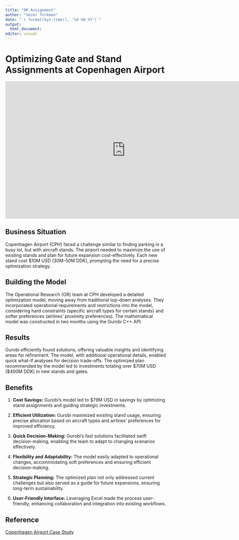 ```yaml
---
title: "OR Assignment"
author: "Sezer Turkmen"
date: "`r format(Sys.time(), '%d %B %Y')`"
output: 
  html_document:
editor: visual
---
```


# Optimizing Gate and Stand Assignments at Copenhagen Airport

::: {style="text-align: center;"}
<iframe width="750" height="430" src="https://www.youtube.com/embed/zg49oXXHelE" frameborder="0" allowfullscreen style="display: inline-block;">

</iframe>
:::

## Business Situation

Copenhagen Airport (CPH) faced a challenge similar to finding parking in a busy lot, but with aircraft stands. The airport needed to maximize the use of existing stands and plan for future expansion cost-effectively. Each new stand cost \$10M USD (30M-50M DDK), prompting the need for a precise optimization strategy.

## Building the Model

The Operational Research (OR) team at CPH developed a detailed optimization model, moving away from traditional top-down analyses. They incorporated operational requirements and restrictions into the model, considering hard constraints (specific aircraft types for certain stands) and softer preferences (airlines' proximity preferences). The mathematical model was constructed in two months using the Gurobi C++ API.

## Results

Gurobi efficiently found solutions, offering valuable insights and identifying areas for refinement. The model, with additional operational details, enabled quick what-if analyses for decision trade-offs. The optimized plan recommended by the model led to investments totaling over \$70M USD (\$400M DDK) in new stands and gates.

## Benefits

1.  **Cost Savings:** Gurobi's model led to \$79M USD in savings by optimizing stand assignments and guiding strategic investments.

2.  **Efficient Utilization:** Gurobi maximized existing stand usage, ensuring precise allocation based on aircraft types and airlines' preferences for improved efficiency.

3.  **Quick Decision-Making:** Gurobi's fast solutions facilitated swift decision-making, enabling the team to adapt to changing scenarios effectively.

4.  **Flexibility and Adaptability:** The model easily adapted to operational changes, accommodating soft preferences and ensuring efficient decision-making.

5.  **Strategic Planning:** The optimized plan not only addressed current challenges but also served as a guide for future expansions, ensuring long-term sustainability.

6.  **User-Friendly Interface:** Leveraging Excel made the process user-friendly, enhancing collaboration and integration into existing workflows.

## Reference

[Copenhagen Airport Case Study](https://www.gurobi.com/case_studies/copenhagen-airport-gate-and-stand-assignment/)

